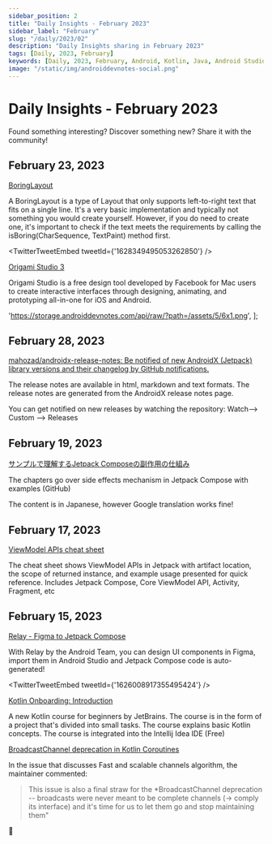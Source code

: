 ```yaml
---
sidebar_position: 2
title: "Daily Insights - February 2023"
sidebar_label: "February"
slug: "/daily/2023/02"
description: "Daily Insights sharing in February 2023"
tags: [Daily, 2023, February]
keywords: [Daily, 2023, February, Android, Kotlin, Java, Android Studio, Android Jetpack, Android Architecture Components, AndroidX, Android Dev Notes]
image: "/static/img/androiddevnotes-social.png"
---
```



# Daily Insights - February 2023

Found something interesting? Discover something new? Share it with the community!

## February 23, 2023

[BoringLayout](https://developer.android.com/reference/android/text/BoringLayout)

A BoringLayout is a type of Layout that only supports left-to-right text that fits on a single line. It's a very basic implementation and typically not something you would create yourself. However, if you do need to create one, it's important to check if the text meets the requirements by calling the isBoring(CharSequence, TextPaint) method first.

<TwitterTweetEmbed
  tweetId={'1628349495053262850'}
/>

[Origami Studio 3](https://origami.design/)

Origami Studio is a free design tool developed by Facebook for Mac users to create interactive interfaces through designing, animating, and prototyping all-in-one for iOS and Android.

  'https://storage.androiddevnotes.com/api/raw/?path=/assets/5/6x1.png',
];

<ImageDisplay imageUrls={imageUrls230223Origami} />

## February 28, 2023

[mahozad/androidx-release-notes: Be notified of new AndroidX (Jetpack) library versions and their changelog by GitHub notifications.](https://github.com/mahozad/androidx-release-notes)

The release notes are available in html, markdown and text formats. The release notes are generated from the AndroidX release notes page.

You can get notified on new releases by watching the repository: Watch--> Custom --> Releases

## February 19, 2023

[サンプルで理解するJetpack Composeの副作用の仕組み](https://zenn.dev/kaleidot725/books/jetpack-compose-sideeffect-samples)

The chapters go over side effects mechanism in Jetpack Compose with examples (GitHub)

The content is in Japanese, however Google translation works fine!

## February 17, 2023

[ViewModel APIs cheat sheet](https://developer.android.com/topic/libraries/architecture/viewmodel/viewmodel-cheatsheet)

The cheat sheet shows ViewModel APIs in Jetpack with artifact location, the scope of returned instance, and example usage presented for quick reference. Includes Jetpack Compose, Core ViewModel API, Activity, Fragment, etc

## February 15, 2023

[Relay - Figma to Jetpack Compose](https://developer.android.com/jetpack/compose/tooling/relay/basic-tutorial)

With Relay by the Android Team, you can design UI components in Figma, import them in Android Studio and Jetpack Compose code is auto-generated!

<TwitterTweetEmbed
  tweetId={'1626008917355495424'}
/>

[Kotlin Onboarding: Introduction](https://plugins.jetbrains.com/plugin/21067-kotlin-onboarding-introduction)

A new Kotlin course for beginners by JetBrains. The course is in the form of a project that's divided into small tasks. The course explains basic Kotlin concepts. The course is integrated into the Intellij Idea IDE (Free)

[BroadcastChannel deprecation in Kotlin Coroutines](https://github.com/Kotlin/kotlinx.coroutines/issues/3621#issuecomment-1427782338)

In the issue that discusses Fast and scalable channels algorithm, the maintainer commented:

> This issue is also a final straw for the *BroadcastChannel deprecation -- broadcasts were never meant to be complete channels (-> comply its interface) and it's time for us to let them go and stop maintaining them"

🐣
